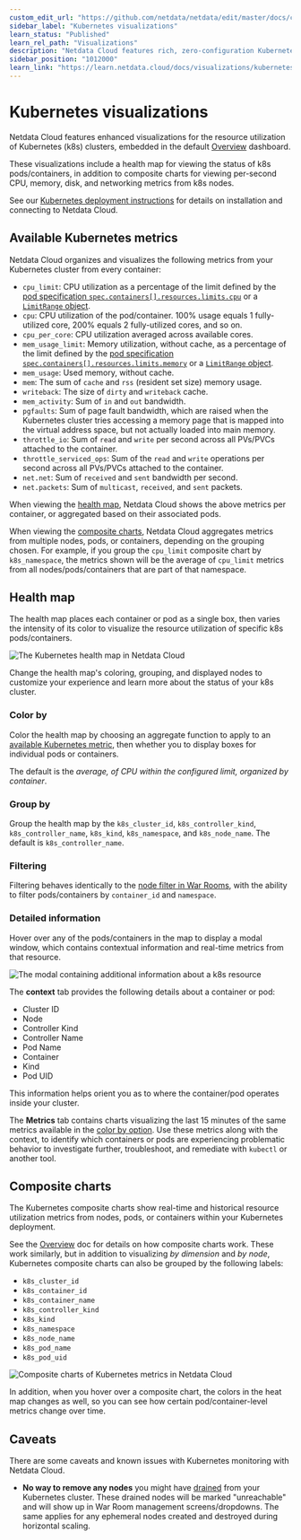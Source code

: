 ```yaml
---
custom_edit_url: "https://github.com/netdata/netdata/edit/master/docs/cloud/visualize/kubernetes.md"
sidebar_label: "Kubernetes visualizations"
learn_status: "Published"
learn_rel_path: "Visualizations"
description: "Netdata Cloud features rich, zero-configuration Kubernetes monitoring for the resource utilization and application metrics of Kubernetes (k8s) clusters."
sidebar_position: "1012000"
learn_link: "https://learn.netdata.cloud/docs/visualizations/kubernetes-visualizations"
---
```



# Kubernetes visualizations

Netdata Cloud features enhanced visualizations for the resource utilization of Kubernetes (k8s) clusters, embedded in
the default [Overview](/docs/monitor-your-infrastructure/home-overview-and-single-node-view) dashboard.

These visualizations include a health map for viewing the status of k8s pods/containers, in addition to composite charts
for viewing per-second CPU, memory, disk, and networking metrics from k8s nodes.

See our [Kubernetes deployment instructions](/docs/installing/kubernetes) for details on
installation and connecting to Netdata Cloud.

## Available Kubernetes metrics

Netdata Cloud organizes and visualizes the following metrics from your Kubernetes cluster from every container:

- `cpu_limit`: CPU utilization as a percentage of the limit defined by the [pod specification
  `spec.containers[].resources.limits.cpu`](https://kubernetes.io/docs/concepts/configuration/manage-resources-containers/#resource-requests-and-limits-of-pod-and-container)
  or a [`LimitRange`
  object](https://kubernetes.io/docs/tasks/administer-cluster/manage-resources/cpu-default-namespace/#create-a-limitrange-and-a-pod).
- `cpu`: CPU utilization of the pod/container. 100% usage equals 1 fully-utilized core, 200% equals 2 fully-utilized
  cores, and so on.
- `cpu_per_core`: CPU utilization averaged across available cores.
- `mem_usage_limit`: Memory utilization, without cache, as a percentage of the limit defined by the [pod specification
  `spec.containers[].resources.limits.memory`](https://kubernetes.io/docs/concepts/configuration/manage-resources-containers/#resource-requests-and-limits-of-pod-and-container)
  or a [`LimitRange`
  object](https://kubernetes.io/docs/tasks/administer-cluster/manage-resources/cpu-default-namespace/#create-a-limitrange-and-a-pod).
- `mem_usage`: Used memory, without cache.
- `mem`: The sum of `cache` and `rss` (resident set size) memory usage.
- `writeback`: The size of `dirty` and `writeback` cache.
- `mem_activity`: Sum of `in` and `out` bandwidth.
- `pgfaults`: Sum of page fault bandwidth, which are raised when the Kubernetes cluster tries accessing a memory page
  that is mapped into the virtual address space, but not actually loaded into main memory.
- `throttle_io`: Sum of `read` and `write` per second across all PVs/PVCs attached to the container.
- `throttle_serviced_ops`: Sum of the `read` and `write` operations per second across all PVs/PVCs attached to the
  container.
- `net.net`: Sum of `received` and `sent` bandwidth per second.
- `net.packets`: Sum of `multicast`, `received`, and `sent` packets.

When viewing the [health map](#health-map), Netdata Cloud shows the above metrics per container, or aggregated based on
their associated pods.

When viewing the [composite charts](#composite-charts), Netdata Cloud aggregates metrics from multiple nodes, pods, or
containers, depending on the grouping chosen. For example, if you group the `cpu_limit` composite chart by
`k8s_namespace`, the metrics shown will be the average of `cpu_limit` metrics from all nodes/pods/containers that are
part of that namespace.

## Health map

The health map places each container or pod as a single box, then varies the intensity of its color to visualize the
resource utilization of specific k8s pods/containers.

![The Kubernetes health map in Netdata
Cloud](https://user-images.githubusercontent.com/1153921/106964367-39f54100-66ff-11eb-888c-5a04f8abb3d0.png)

Change the health map's coloring, grouping, and displayed nodes to customize your experience and learn more about the
status of your k8s cluster.

### Color by

Color the health map by choosing an aggregate function to apply to an [available Kubernetes
metric](#available-kubernetes-metrics), then whether you to display boxes for individual pods or containers. 

The default is the _average, of CPU within the configured limit, organized by container_.

### Group by

Group the health map by the `k8s_cluster_id`, `k8s_controller_kind`, `k8s_controller_name`, `k8s_kind`, `k8s_namespace`,
and `k8s_node_name`. The default is `k8s_controller_name`.

### Filtering

Filtering behaves identically to the [node filter in War Rooms](/docs/monitor-your-infrastructure/node-filter), with the ability to
filter pods/containers by `container_id` and `namespace`.

### Detailed information

Hover over any of the pods/containers in the map to display a modal window, which contains contextual information
and real-time metrics from that resource.

![The modal containing additional information about a k8s
resource](https://user-images.githubusercontent.com/1153921/106964369-3a8dd780-66ff-11eb-8a8a-a5c8f0d5711f.png)

The **context** tab provides the following details about a container or pod:

- Cluster ID
- Node
- Controller Kind
- Controller Name
- Pod Name
- Container
- Kind
- Pod UID

This information helps orient you as to where the container/pod operates inside your cluster.

The **Metrics** tab contains charts visualizing the last 15 minutes of the same metrics available in the [color by
option](#color-by). Use these metrics along with the context, to identify which containers or pods are experiencing
problematic behavior to investigate further, troubleshoot, and remediate with `kubectl` or another tool.

## Composite charts

The Kubernetes composite charts show real-time and historical resource utilization metrics from nodes, pods, or
containers within your Kubernetes deployment.

See the [Overview](/docs/monitor-your-infrastructure/home-overview-and-single-node-view#definition-bar) doc for details on how composite charts work. These
work similarly, but in addition to visualizing _by dimension_ and _by node_, Kubernetes composite charts can also be
grouped by the following labels:

- `k8s_cluster_id`
- `k8s_container_id`
- `k8s_container_name`
- `k8s_controller_kind`
- `k8s_kind`
- `k8s_namespace`
- `k8s_node_name`
- `k8s_pod_name`
- `k8s_pod_uid`

![Composite charts of Kubernetes metrics in Netdata
Cloud](https://user-images.githubusercontent.com/1153921/106964370-3a8dd780-66ff-11eb-8858-05b2253b25c6.png)

In addition, when you hover over a composite chart, the colors in the heat map changes as well, so you can see how
certain pod/container-level metrics change over time.

## Caveats

There are some caveats and known issues with Kubernetes monitoring with Netdata Cloud.

- **No way to remove any nodes** you might have
  [drained](https://kubernetes.io/docs/tasks/administer-cluster/safely-drain-node/) from your Kubernetes cluster. These
  drained nodes will be marked "unreachable" and will show up in War Room management screens/dropdowns. The same applies
  for any ephemeral nodes created and destroyed during horizontal scaling.
